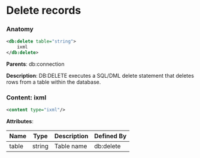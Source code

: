 # Delete records

### Anatomy

```xml
<db:delete table="string">
    ixml
</db:delete>
```

**Parents**: db:connection

 **Description**:
 DB:DELETE executes a SQL/DML delete statement that deletes rows from a table within the database.

### Content: ixml

```xml
<content type="ixml"/>
```

**Attributes**:

| Name | Type | Description | Defined By |
| ---- | ---- | ----------- | ---------- |
| table | string | Table name | db:delete |


